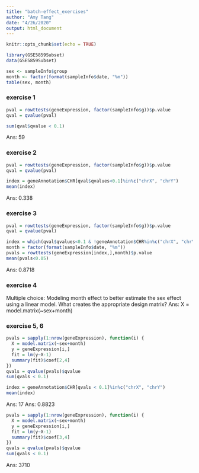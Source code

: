 ```yaml
---
title: "batch-effect_exercises"
author: "Amy Tang"
date: "4/26/2020"
output: html_document
---
```


```r
knitr::opts_chunk$set(echo = TRUE)
```

```r
library(GSE5859Subset)
data(GSE5859Subset)

sex <- sampleInfo$group
month <- factor(format(sampleInfo$date, "%m"))
table(sex, month)
```

### exercise 1
```r
pval = rowttests(geneExpression, factor(sampleInfo$g))$p.value
qval = qvalue(pval)

sum(qval$qvalue < 0.1)
```
Ans: 59

### exercise 2
```r
pval = rowttests(geneExpression, factor(sampleInfo$g))$p.value
qval = qvalue(pval)

index = geneAnnotation$CHR[qval$qvalues<0.1]%in%c("chrX", "chrY")
mean(index)
```
Ans: 0.338

### exercise 3
```r
pval = rowttests(geneExpression, factor(sampleInfo$g))$p.value
qval = qvalue(pval)

index = which(qval$qvalues<0.1 & !geneAnnotation$CHR%in%c("chrX", "chrY"))
month = factor(format(sampleInfo$date, "%m"))
pvals = rowttests(geneExpression[index,],month)$p.value
mean(pvals<0.05)
```
Ans: 0.8718

### exercise 4
Multiple choice: Modeling month effect to better estimate the sex effect using a linear model. What creates the appropriate design matrix?
Ans: X = model.matrix(~sex+month)

### exercise 5, 6
```r
pvals = sapply(1:nrow(geneExpression), function(i) {
  X = model.matrix(~sex+month)
  y = geneExpression[i,]
  fit = lm(y~X-1)
  summary(fit)$coef[2,4]
})
qvals = qvalue(pvals)$qvalue
sum(qvals < 0.1)

index = geneAnnotation$CHR[qvals < 0.1]%in%c("chrX", "chrY")
mean(index)
```
Ans: 17 
Ans: 0.8823

```r
pvals = sapply(1:nrow(geneExpression), function(i) {
  X = model.matrix(~sex+month)
  y = geneExpression[i,]
  fit = lm(y~X-1)
  summary(fit)$coef[3,4]
})
qvals = qvalue(pvals)$qvalue
sum(qvals < 0.1)
```
Ans: 3710